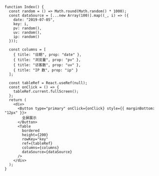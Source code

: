<!-- 全屏展示 -->

```tsx live=true
function Index() {
  const random = () => Math.round(Math.random() * 1000);
  const dataSource = [...new Array(100)].map((_, i) => ({
    date: "2019-07-05",
    key: i,
    pv: random(),
    uv: random(),
    ip: random()
  }));

  const columns = [
    { title: "日期", prop: "date" },
    { title: "浏览量", prop: "pv" },
    { title: "访客数", prop: "uv" },
    { title: "IP 数", prop: "ip" }
  ];

  const tableRef = React.useRef(null);
  const onClick = () => {
    tableRef.current.fullScreen();
  };
  return (
    <div>
      <Button type="primary" onClick={onClick} style={{ marginBottom: "12px" }}>
        全屏展示
      </Button>
      <Table
        bordered
        height={200}
        rowKey="key"
        ref={tableRef}
        columns={columns}
        dataSource={dataSource}
      />
    </div>
  );
}
```
